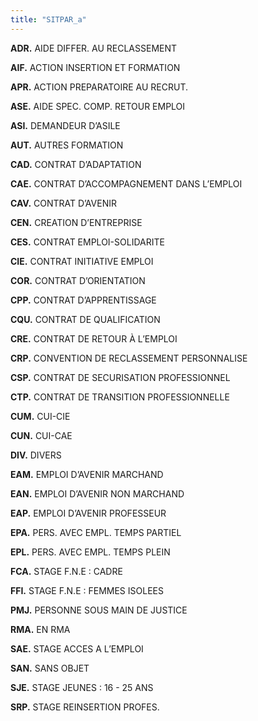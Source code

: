 ```yaml
---
title: "SITPAR_a"
---
```


**ADR.** AIDE DIFFER. AU RECLASSEMENT

**AIF.** ACTION INSERTION ET FORMATION

**APR.** ACTION PREPARATOIRE AU RECRUT.

**ASE.** AIDE SPEC. COMP. RETOUR EMPLOI

**ASI.** DEMANDEUR D'ASILE

**AUT.** AUTRES FORMATION

**CAD.** CONTRAT D'ADAPTATION

**CAE.** CONTRAT D'ACCOMPAGNEMENT DANS L'EMPLOI

**CAV.** CONTRAT D'AVENIR

**CEN.** CREATION D'ENTREPRISE

**CES.** CONTRAT EMPLOI-SOLIDARITE

**CIE.** CONTRAT INITIATIVE EMPLOI

**COR.** CONTRAT D'ORIENTATION

**CPP.** CONTRAT D'APPRENTISSAGE

**CQU.** CONTRAT DE QUALIFICATION

**CRE.** CONTRAT DE RETOUR À L'EMPLOI

**CRP.** CONVENTION DE RECLASSEMENT PERSONNALISE

**CSP.** CONTRAT DE SECURISATION PROFESSIONNEL

**CTP.** CONTRAT DE TRANSITION PROFESSIONNELLE

**CUM.** CUI-CIE

**CUN.** CUI-CAE

**DIV.** DIVERS

**EAM.** EMPLOI D'AVENIR MARCHAND

**EAN.** EMPLOI D'AVENIR NON MARCHAND

**EAP.** EMPLOI D'AVENIR PROFESSEUR

**EPA.** PERS. AVEC EMPL. TEMPS PARTIEL

**EPL.** PERS. AVEC EMPL. TEMPS PLEIN

**FCA.** STAGE F.N.E : CADRE

**FFI.** STAGE F.N.E : FEMMES ISOLEES

**PMJ.** PERSONNE SOUS MAIN DE JUSTICE

**RMA.** EN RMA

**SAE.** STAGE ACCES A L'EMPLOI

**SAN.** SANS OBJET

**SJE.** STAGE JEUNES : 16 - 25 ANS

**SRP.** STAGE REINSERTION PROFES.
